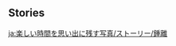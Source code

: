 {{EventTabs}}
==Stories==
{{TPRGT_Story
|character          = Zhongli
|time               = 2022-12-31
|zh                 = 
;今天是钟离的生日哦，我们快去为他庆祝吧！
:'''派蒙：'''你说旅行者拿着的兽肉和蘑菇…嘿嘿，是在须弥的特别发现！要听听是怎么来的吗？
:'''钟离：'''愿闻其详。
:'''旅行者：'''当时我和派蒙正走在雨林里…
:'''派蒙：'''然后看到了背上长蘑菇的野林猪哦！很神奇吧？
:'''旅行者：'''感觉是非常方便的食材呢。
:'''派蒙：'''所以我们正想着，做成什么菜比较合适。
:'''钟离：'''确实是有趣的生物。这种共生关系也使得蕈猪广受食客们的欢迎。
:'''钟离：'''我认识一家餐馆的厨师，正擅长处理这样优质的食材。旅行者，是否要顺路去店里试一试？
:'''派蒙：'''好耶！钟离推荐的店，味道一定很不错！
|dialogue_review_zh = 「我认识一家餐馆的厨师，正擅长处理这样优质的食材。」
|en                 =
;Today is [[Zhongli]]'s birthday, let's go and celebrate with him!
:'''Paimon:''' Oh, you're asking about the [[Raw Meat]] and [[Mushroom]]s that the Traveler is holding... Heheh, they were an unexpected discovery in Sumeru! Do you want to hear where they came from?
:'''Zhongli:''' I'm all ears.
:'''Traveler:''' Paimon and I were taking a stroll in the rainforest...
:'''Paimon:''' When we saw a [[Forest Boar]] with mushrooms growing on its back! Sounds super cool, right?
:'''Traveler:''' This feels like it'll be a very useful ingredient.
:'''Paimon:''' So we were just thinking about what dish we should try making with it.
:'''Zhongli:''' This is indeed a fascinating creature. This symbiotic relationship has also made the [[Shroomboar]] quite popular among gourmets.
:'''Zhongli:''' I know a chef who specializes in handling fine ingredients such as these. Traveler, would you like to sample some of their food along the way?
:'''Paimon:''' Yay! If Zhongli's recommending a restaraunt, it's definitely bound to have some amazing food!
|dialogue_review_en = "I know a chef who specializes in handling fine ingredients such as these."
}}

[[ja:楽しい時間を思い出に残す写真/ストーリー/鍾離]]